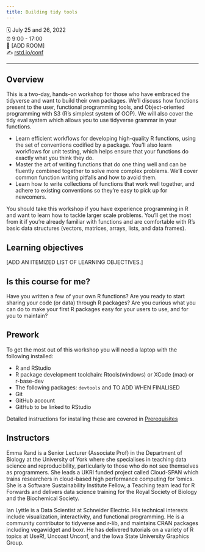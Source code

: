 ```yaml
---
title: Building tidy tools
---
```


🗓 July 25 and 26, 2022\
⏰ 9:00 - 17:00\
🏨 \[ADD ROOM\]\
✍️ [rstd.io/conf](http://rstd.io/conf)

------------------------------------------------------------------------

## Overview

This is a two-day, hands-on workshop for those who have embraced the tidyverse and want to build their own packages. We'll discuss how functions present to the user, functional programming tools, and Object-oriented programming with S3 (R's simplest system of OOP). We will also cover the tidy eval system which allows you to use tidyverse grammar in your functions.

-   Learn efficient workflows for developing high-quality R functions, using the set of conventions codified by a package. You'll also learn workflows for unit testing, which helps ensure that your functions do exactly what you think they do.
-   Master the art of writing functions that do one thing well and can be fluently combined together to solve more complex problems. We'll cover common function writing pitfalls and how to avoid them.
-   Learn how to write collections of functions that work well together, and adhere to existing conventions so they're easy to pick up for newcomers.

You should take this workshop if you have experience programming in R and want to learn how to tackle larger scale problems. You'll get the most from it if you're already familiar with functions and are comfortable with R's basic data structures (vectors, matrices, arrays, lists, and data frames).

## Learning objectives

\[ADD AN ITEMIZED LIST OF LEARNING OBJECTIVES.\]

## Is this course for me?

Have you written a few of your own R functions? Are you ready to start sharing your code (or data) through R packages? Are you curious what you can do to make your first R packages easy for your users to use, and for you to maintain?

## Prework

To get the most out of this workshop you will need a laptop with the following installed:

-   R and RStudio
-   R package development toolchain: Rtools(windows) or XCode (mac) or r-base-dev
-   The following packages: `devtools` and TO ADD WHEN FINALISED
-   Git
-   GitHub account
-   GitHub to be linked to RStudio

Detailed instructions for installing these are covered in [Prerequisites](pre-reqs.qmd)

## Instructors

Emma Rand is a Senior Lecturer (Associate Prof) in the Department of Biology at the University of York where she specialises in teaching data science and reproducibility, particularly to those who do not see themselves as programmers. She leads a UKRI funded project called Cloud-SPAN which trains researchers in cloud-based high performance computing for 'omics. She is a Software Sustainability Institute Fellow, a Teaching team lead for R Forwards and delivers data science training for the Royal Society of Biology and the Biochemical Society.

Ian Lyttle is a Data Scientist at Schneider Electric. His technical interests include visualization, interactivity, and functional programming. He is a community contributor to tidyverse and r-lib, and maintains CRAN packages including vegawidget and boxr. He has delivered tutorials on a variety of R topics at UseR!, Uncoast Unconf, and the Iowa State University Graphics Group.
